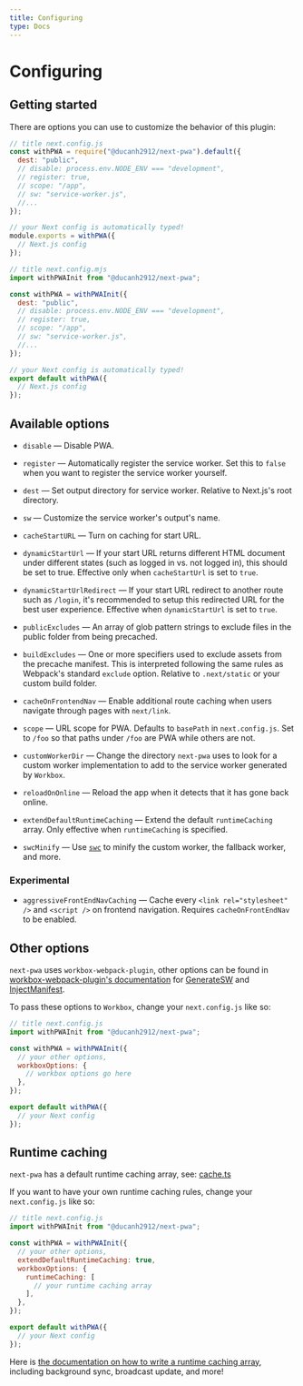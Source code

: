 ```yaml
---
title: Configuring
type: Docs
---
```


# Configuring

## Getting started

There are options you can use to customize the behavior of this plugin:

<Tabs>

```js
// title next.config.js
const withPWA = require("@ducanh2912/next-pwa").default({
  dest: "public",
  // disable: process.env.NODE_ENV === "development",
  // register: true,
  // scope: "/app",
  // sw: "service-worker.js",
  //...
});

// your Next config is automatically typed!
module.exports = withPWA({
  // Next.js config
});
```

```js
// title next.config.mjs
import withPWAInit from "@ducanh2912/next-pwa";

const withPWA = withPWAInit({
  dest: "public",
  // disable: process.env.NODE_ENV === "development",
  // register: true,
  // scope: "/app",
  // sw: "service-worker.js",
  //...
});

// your Next config is automatically typed!
export default withPWA({
  // Next.js config
});
```

</Tabs>

## Available options

- `disable` — Disable PWA.

- `register` — Automatically register the service worker. Set this to `false` when you want to register the service worker yourself.

- `dest` — Set output directory for service worker. Relative to Next.js's root directory.

- `sw` — Customize the service worker's output's name.

- `cacheStartURL` — Turn on caching for start URL.

- `dynamicStartUrl` — If your start URL returns different HTML document under different states (such as logged in vs. not logged in), this
  should be set to true. Effective only when `cacheStartUrl` is set to `true`.

- `dynamicStartUrlRedirect` — If your start URL redirect to another route such as `/login`, it's recommended to setup this redirected URL for the
  best user experience. Effective when `dynamicStartUrl` is set to `true`.

- `publicExcludes` — An array of glob pattern strings to exclude files in the public folder from being precached.

- `buildExcludes` — One or more specifiers used to exclude assets from the precache manifest. This is interpreted following the same rules as Webpack's
  standard `exclude` option. Relative to `.next/static` or your custom build folder.

- `cacheOnFrontendNav` — Enable additional route caching when users navigate through pages with `next/link`.

- `scope` — URL scope for PWA. Defaults to `basePath` in `next.config.js`. Set to `/foo` so that paths under `/foo` are PWA while
  others are not.

- `customWorkerDir` — Change the directory `next-pwa` uses to look for a custom worker implementation to add to the service worker generated by `Workbox`.

- `reloadOnOnline` — Reload the app when it detects that it has gone back online.

- `extendDefaultRuntimeCaching` — Extend the default `runtimeCaching` array. Only effective when `runtimeCaching` is specified.

- `swcMinify` — Use [`swc`](https://swc.rs) to minify the custom worker, the fallback worker, and more.

### Experimental

- `aggressiveFrontEndNavCaching` — Cache every `<link rel="stylesheet" />` and `<script />` on frontend navigation. Requires `cacheOnFrontEndNav` to be enabled.

## Other options

`next-pwa` uses `workbox-webpack-plugin`, other options can be found in [workbox-webpack-plugin's documentation](https://developer.chrome.com/docs/workbox/modules/workbox-webpack-plugin)
for [GenerateSW](https://developer.chrome.com/docs/workbox/modules/workbox-webpack-plugin/#generatesw-plugin) and
[InjectManifest](https://developer.chrome.com/docs/workbox/modules/workbox-webpack-plugin/#injectmanifest-plugin).

To pass these options to `Workbox`, change your `next.config.js` like so:

```js
// title next.config.js
import withPWAInit from "@ducanh2912/next-pwa";

const withPWA = withPWAInit({
  // your other options,
  workboxOptions: {
    // workbox options go here
  },
});

export default withPWA({
  // your Next config
});
```

## Runtime caching

`next-pwa` has a default runtime caching array, see: [cache.ts](https://github.com/DuCanhGH/next-pwa/tree/master/packages/next-pwa/src/cache.ts)

If you want to have your own runtime caching rules, change your `next.config.js` like so:

```js
// title next.config.js
import withPWAInit from "@ducanh2912/next-pwa";

const withPWA = withPWAInit({
  // your other options,
  extendDefaultRuntimeCaching: true,
  workboxOptions: {
    runtimeCaching: [
      // your runtime caching array
    ],
  },
});

export default withPWA({
  // your Next config
});
```

Here is [the documentation on how to write a runtime caching array](https://developer.chrome.com/docs/workbox/reference/workbox-build/#type-RuntimeCaching),
including background sync, broadcast update, and more!
